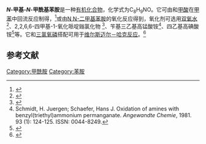 {{Chembox
| Name = 
| NameEn = 
| ImageFile = N-Methyl-N-phenylformamid.svg
|  ImageSize = 
|  ImageAlt = 
| IUPACName = 
| IUPACNameZh = 
| OtherNames = ''N''-甲基甲酰苯胺<br>''N''-甲基-''N''-苯基甲酰胺
| Section1 = {{Chembox Identifiers
|   CASNo = 93-61-8
|   CASNo_Ref = {{cascite|correct|CAS}}
|   PubChem = 
|   SMILES =  }}
| Section2 = {{Chembox Properties
|   Formula = 
|   MolarMass = 
|   Appearance = 
|   Density = 
|   MeltingPt = {{convert|13|C|K}}<ref>{{cite journal|journal=Journal of the Chemical Society (Resumed)|language=en|issn=0368-1769|date=1957|pages=3032|doi=10.1039/jr9570003032|url=http://xlink.rsc.org/?DOI=jr9570003032|title=591. Amine oxidation. Part I. The side-chain oxidation of N-alkyl- and NN-dialkyl-anilines by manganese dioxide|accessdate=2020-12-29|author=H. B. Henbest, A. Thomas}}</ref>
|   BoilingPt = {{convert|243|C|K}}<ref>Horner, Leopold; Betzel, Clemens. Course of substitutions. V. Experimental evidence of transitory radicals. ''Justus Liebigs Annalen der Chemie'', 1953. 579. 175-192. ISSN: 0075-4617.</ref>
|   Solubility =  }}
| Section3 = {{Chembox Hazards
|   MainHazards = 
|   FlashPt = 
|   Autoignition =  }}
}}

'''''N''-甲基-''N''-甲酰基苯胺'''是一种[[有机化合物|有机化合物]]，化学式为C<sub>8</sub>H<sub>9</sub>NO。它可由{{le|N-甲基苯胺|N-Methylaniline}}和[[甲酸|甲酸]]在[[甲苯|甲苯]]中回流反应制得，<ref>{{cite journal|journal=Organic Syntheses|volume=20|date=1940|pages=66|doi=10.15227/orgsyn.020.0066|url=http://orgsyn.org/demo.aspx?prep=CV3P0590|title=N-METHYLFORMANILIDE|accessdate=2020-12-29|archive-date=2020-04-24|archive-url=https://web.archive.org/web/20200424024306/http://www.orgsyn.org/demo.aspx?prep=cv3p0590|dead-url=no}}</ref>或由[[N,N-二甲基苯胺|N,N-二甲基苯胺]]的氧化反应得到，氧化剂可选用[[双氧水|双氧水]]<ref>{{cite journal|journal=Chem. Commun.|volume=50|issue=84|language=en|issn=1359-7345|date=2014|pages=12669–12672|doi=10.1039/C4CC05972G|url=http://xlink.rsc.org/?DOI=C4CC05972G|title=[Fe III (TF 4 DMAP)OTf] catalysed anti-Markovnikov oxidation of terminal aryl alkenes to aldehydes and transformation of methyl aryl tertiary amines to formamides with H 2 O 2 as a terminal oxidant|accessdate=2020-12-29|author=Yi-Dan Du, Chun-Wai Tse, Zhen-Jiang Xu, Yungen Liu, Chi-Ming Che}}</ref>、2,2,6,6-四甲基-1-氧化哌啶鎓氯化物<!-- CAS 26864-01-7 --><ref>{{cite journal|journal=The Journal of Organic Chemistry|volume=53|issue=6|language=en|issn=0022-3263|date=1988-03|pages=1278–1281|doi=10.1021/jo00241a028|url=https://pubs.acs.org/doi/abs/10.1021/jo00241a028|title=Oxoiminium ions for N-demethylation: 1-oxo-2,2,6,6-tetramethylpiperidinium chloride|accessdate=2020-12-29|author=Duncan Harvey Hunter, Julie S. Racok, Allan W. Rey, Yolanda Zea-Ponce}}</ref>、苄基三乙基高锰酸铵<ref>Schmidt, H. Juergen; Schaefer, Hans J. Oxidation of amines with benzyl(triethyl)​ammonium permanganate. ''Angewandte Chemie'', 1981. 93 (1): 124-125. ISSN: 0044-8249.</ref>、四乙基高碘酸铵<ref>{{cite journal|journal=Journal of Porphyrins and Phthalocyanines|volume=20|issue=06|language=en|issn=1088-4246|date=2016-06|pages=689–693|doi=10.1142/S1088424616500607|url=https://www.worldscientific.com/doi/abs/10.1142/S1088424616500607|title=Substituted tetraphenyl porphyrin catalyzed oxidative N-dealkylation of tertiary amine using molecular oxygen|accessdate=2020-12-29|author=Dau. D. Agarwal, Daisy Bhat}}</ref>等。它和[[三氯氧磷|三氯氧磷]]搭配可用于[[维尔斯迈尔－哈克反应|维尔斯迈尔－哈克反应]]。<ref>{{cite journal|journal=Synthesis|volume=44|issue=09|language=en|issn=0039-7881|date=2012-05|pages=1353–1358|doi=10.1055/s-0031-1290763|url=http://www.thieme-connect.de/DOI/DOI?10.1055/s-0031-1290763|title=Direct and Efficient Synthesis of Pyrrole-3-carbaldehydes by Vilsmeier-Haack Formylation of Pyrroles with Sterically Crowded Amides|accessdate=2020-12-29|author=Petr Ilyin, Alena Pankova, Mikhail Kuznetsov|archive-date=2018-06-05|archive-url=https://web.archive.org/web/20180605011757/https://www.thieme-connect.de/DOI/DOI?10.1055%2Fs-0031-1290763|dead-url=no}}</ref>

==参考文献==
{{reflist|2}}

[[Category:甲酰胺|Category:甲酰胺]]
[[Category:苯胺|Category:苯胺]]